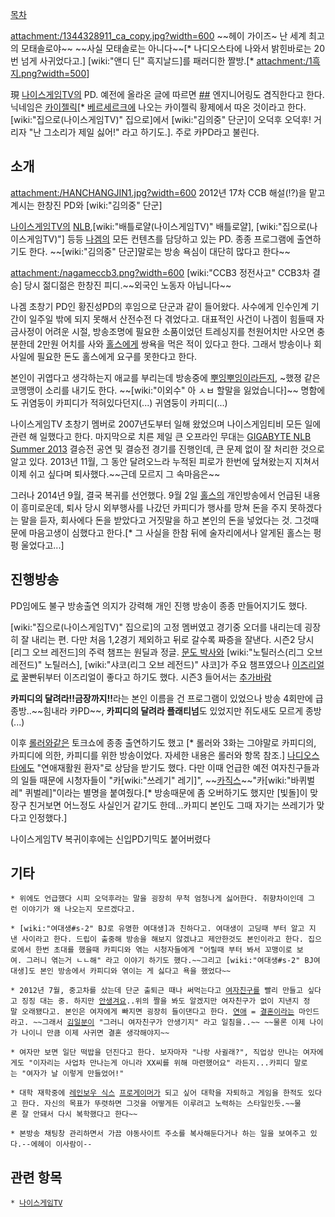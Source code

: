 [[목차]]

attachment:/1344328911_ca_copy.jpg?width=600
~~헤이 가이즈~ 난 세계 최고의 모태솔로야~~
~~사실 모태솔로는 아니다~~[* 나디오스타에 나와서 밝힌바로는 20번 넘게 사귀었다고.]
[wiki:"앤디 딘" 흑지날드]를 패러디한 짤방.[* attachment:/1흑지.png?width=500]

現 [[나이스게임TV]]의 PD. 예전에 올라온 글에 따르면 [http://gall.dcgame.in/list.php?id=warcraft&no=568613 ##] 엔지니어링도 겸직한다고 한다. 닉네임은 [[카이젤릭]][* [[베르세르크]]에 나오는 카이젤릭 황제에서 따온 것이라고 한다. [wiki:"집으로(나이스게임TV)" 집으로]에서 [wiki:"김의중" 단군]이 오덕후 오덕후! 거리자 "난 그소리가 제일 싫어!" 라고 하기도.]. 주로 카PD라고 불린다.

== 소개 ==
attachment:/HANCHANGJIN1.jpg?width=600
2012년 17차 CCB 해설(!?)을 맡고 계시는 한창진 PD와 [wiki:"김의중" 단군]

[[나이스게임TV]]의 [[NLB]],[wiki:"배틀로얄(나이스게임TV)" 배틀로얄], [wiki:"집으로(나이스게임TV)"] 등등 [[나겜]]의 모든 컨텐츠를 담당하고 있는 PD. 종종 프로그램에 출연하기도 한다. ~~[wiki:"김의중" 단군]말로는 방송 욕심이 대단히 많다고 한다~~

attachment:/nagameccb3.png?width=600
[wiki:"CCB3 정전사고" CCB3차 결승] 당시 젊디젊은 한창진 피디.~~외국인 노동자 아닙니다~~

나겜 초창기 PD인 황진성PD의 후임으로 단군과 같이 들어왔다. 사수에게 인수인계 기간이 일주일 밖에 되지 못해서 산전수전 다 겪었다고. 대표적인 사건이 나겜이 힘들때 자금사정이 어려운 시절, 방송조명에 필요한 소품이었던 트레싱지를 천원어치만 사오면 충분한데 2만원 어치를 사와 [[홀스]]에게 쌍욕을 먹은 적이 있다고 한다. 그래서 방송이나 회사일에 필요한 돈도 홀스에게 요구를 못한다고 한다.

본인이 귀엽다고 생각하는지 애교를 부리는데 방송중에 [[뿌잉뿌잉]]이라든지, ~했졍 같은 코맹맹이 소리를 내기도 한다. ~~[wiki:"이외수" 아 ㅅㅂ 할말을 잃었습니다]~~ 명함에도 귀염둥이 카피디가 적혀있다던지(...)
귀염둥이 카피디(...)

나이스게임TV 초창기 멤버로 2007년도부터 일해 왔었으며 나이스게임티비 모든 일에 관련 해 일했다고 한다. 마지막으로 치른 제일 큰 오프라인 무대는 [[GIGABYTE NLB Summer 2013]] 결승전 공연 및 결승전 경기를 진행인데, 큰 문제 없이 잘 처리한 것으로 알고 있다. 2013년 11월, 그 동안 달려오느라 누적된 피로가 한번에 덮쳐왔는지 지쳐서 이제 쉬고 싶다며 퇴사했다.~~근데 모르지 그 속마음은~~

그러나 2014년 9월, 결국 복귀를 선언했다. 9월 2일 [[홀스]]의 개인방송에서 언급된 내용이 흥미로운데, 퇴사 당시 외부행사를 나갔던 카피디가 행사를 망쳐 돈을 주지 못하겠다는 말을 듣자, 회사에다 돈을 받았다고 거짓말을 하고 본인의 돈을 넣었다는 것. 그것때문에 마음고생이 심했다고 한다.[* 그 사실을 한참 뒤에 술자리에서나 알게된 홀스는 펑펑 울었다고...]
== 진행방송 ==
PD임에도 불구 방송출연 의지가 강력해 개인 진행 방송이 종종 만들어지기도 했다.

[wiki:"집으로(나이스게임TV)" 집으로]의 고정 멤버였고 경기중 오더를 내리는데 굉장히 잘 내리는 편. 다만 처음 1,2경기 제외하고 뒤로 갈수록 짜증을 잘낸다. 시즌2 당시 [리그 오브 레전드]의 주력 챔프는 원딜과 정글. [[문도 박사]]와 [wiki:"노틸러스(리그 오브 레전드)" 노틸러스], [wiki:"샤코(리그 오브 레전드)" 샤코]가 주요 챔프였으나 [[이즈리얼]]로 꿀빤뒤부터 이즈리얼이 좋다고 하기도 했다. 시즌3 들어서는 [[추가바람]]

'''카피디의 달려라!!금장까지!!'''라는 본인 이름을 건 프로그램이 있었으나 방송 4회만에 급 종방..~~힘내라 카PD~~, '''카피디의 달려라 플래티넘'''도 있었지만 쥐도새도 모르게 종방(...)

이후 [[롤러와]]같은 토크쇼에 종종 출연하기도 했고 [* 롤러와 3화는 그야말로 카피디의, 카피디에 의한, 카피디를 위한 방송이었다. 자세한 내용은 롤러와 항목 참조.] [[나디오스타]]에도 "연애재활원 환자"로 상담을 받기도 했다. 다만 이때 언급한 예전 여자친구들과의 일들 때문에 시청자들이 "카[wiki:"쓰레기" 레기]", ~~[[카직스]]~~"카[wiki:"바퀴벌레" 퀴벌레]"이라는 별명을 붙여줬다.[* 방송때문에 좀 오버하기도 했지만 [빛돌]이 맞장구 친거보면 어느정도 사실인거 같기도 한데...카피디 본인도 그때 자기는 쓰레기가 맞다고 인정했다.]

나이스게임TV 복귀이후에는 신입PD기믹도 붙어버렸다
== 기타 ==
 * 위에도 언급했다 시피 오덕후라는 말을 굉장히 무척 엄청나게 싫어한다. 취향차이인데 그런 이야기가 왜 나오는지 모르겠다고.

 * [wiki:"여대생#s-2" BJ로 유명한 여대생]과 친하다고. 여대생이 고딩때 부터 알고 지낸 사이라고 한다. 드립이 출중해 방송을 해보지 않겠냐고 제안한것도 본인이라고 한다. 집으로에서 한번 초대를 했을때 카피디와 엮는 시청자들에게 "어릴때 부터 봐서 꼬맹이로 보여. 그러니 엮는거 ㄴㄴ해" 라고 이야기 하기도 했다.~~그리고 [wiki:"여대생#s-2" BJ여대생]도 본인 방송에서 카피디와 엮이는 게 싫다고 욕을 했었다~~ 

 * 2012년 7월, 중고차를 샀는데 단군 출퇴근 때나 써먹는다고 [[여자친구]]를 빨리 만들고 싶다고 징징 대는 중. 하지만 [[안생겨요]]..위의 짤을 봐도 알겠지만 여자친구가 없이 지낸지 정말 오래됐다고. 본인은 여자에게 빠지면 굉장히 들이댄다고 한다. [[연애]] = [[결혼]]이라는 마인드라고. ~~그래서 [[김일분]]이 "그러니 여자친구가 안생기지" 라고 일침을..~~ ~~물론 이제 나이가 나이니 만큼 이제 사귀면 결혼 생각해야지~~

 * 여자만 보면 일단 떡밥을 던진다고 한다. 보자마자 "나랑 사귈래?", 직업상 만나는 여자에게도 "이자리는 사업차 만나는게 아니라 XX씨를 위해 마련했어요" 라든지...카피디 말로는 "여자가 날 이렇게 만들었어!"

 * 대학 재학중에 [[레인보우 식스]] [[프로게이머]]가 되고 싶어 대학을 자퇴하고 게임을 한적도 있다고 한다. 자신의 목표가 뚜렷하면 그것을 어떻게든 이루려고 노력하는 스타일인듯.~~물론 잘 안돼서 다시 복학했다고 한다~~

 * 본방송 채팅창 관리하면서 가끔 야동사이트 주소를 복사해둔다거나 하는 일을 보여주고 있다.--에헤이 이사람이--

== 관련 항목 ==
 * [[나이스게임TV]]
